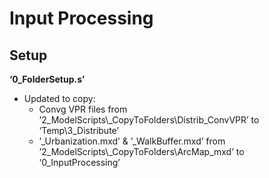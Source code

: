 # Input Processing

## Setup
**'0_FolderSetup.s'**

 - Updated to copy:
    - Convg VPR files from '2_ModelScripts\\_CopyToFolders\\Distrib_ConvVPR' to 'Temp\3_Distribute'
    - '_Urbanization.mxd' & '_WalkBuffer.mxd' from '2_ModelScripts\\_CopyToFolders\\ArcMap_mxd' to '0_InputProcessing'


